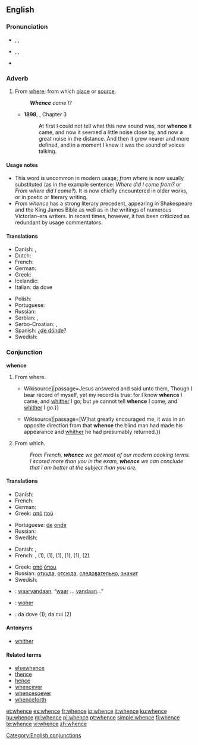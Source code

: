 ==English==

===Pronunciation===
* {{enPR|hwĕns}}, {{IPA|/ʍɛns/}}, {{SAMPA|/WEns/}}
* {{italbrac|in accents with the [[wine-whine merger]]}} {{enPR|wĕns}}, {{IPA|/wɛns/}}, {{SAMPA|/wEns/}}
* {{audio|en-us-whence.ogg|Audio (US)}}
*: {{rhymes|ɛns}}

===Adverb===
{{en-adv|-}}

# From [[where]]; from which [[place]] or [[source]].
#: '''''Whence''' came I?''
#* '''1898''', {{w|J. Meade Falkner}}, {{w|Moonfleet}} Chapter 3
#*: At first I could not tell what this new sound was, nor '''whence''' it came, and now it seemed a little noise close by, and now a great noise in the distance. And then it grew nearer and more defined, and in a moment I knew it was the sound of voices talking.

====Usage notes====
* This word is uncommon in modern usage; ''from where'' is now usually substituted (as in the example sentence: ''Where did I come from?'' or ''From where did I come?''). It is now chiefly encountered in older works, or in poetic or literary writing.
* ''From whence'' has a strong literary precedent, appearing in Shakespeare and the King James Bible as well as in the writings of numerous Victorian-era writers.  In recent times, however, it has been criticized as redundant by usage commentators.

====Translations====
{{trans-top|From where; from which place or source}}
* Danish: {{t-|da|hvorfra}},  {{t|da|hvoraf}}
* Dutch: {{t-|nl|waarvandaan}}
* French: {{t+|fr|d'où}}
* German: {{t+|de|woher}}
* Greek: {{t|el|αφού|tr=afoú}}
* Icelandic: {{t+|is|hvaðan}}
* Italian: da dove
{{trans-mid}}
* Polish: {{t+|pl|skąd}}
* Portuguese: {{t+|pt|donde}}
* Russian: {{t+|ru|откуда}}
* Serbian: {{t-|sr|otkuda}}, {{t-|sr|odakle}}
* Serbo-Croatian: {{t|sh|odakle|xs=Serbo-Croatian}},  {{t|sh|otkud|xs=Serbo-Croatian}}
* Spanish: ¿[[de dónde]]?
* Swedish: {{t|sv|varifrån}}
{{trans-bottom}}

===Conjunction===
'''whence'''

# From where.
#* {{quote-book|year=1611|title=King James Bible|section=John 8:14|url=[s:Bible (King James)/John{{!}}Wikisource]|passage=Jesus answered and said unto them, Though I bear record of myself, yet my record is true: for I know '''whence''' I came, and [[whither]] I go; but ye cannot tell '''whence''' I come, and [[whither]] I go.}}
#* {{quote-book|year=1883|author=Robert Louis Stevenson|title=Treasure Island|chapter=The Sea-chest|url=[s:Treasure Island/Chapter 4{{!}}Wikisource]|passage=[W]hat greatly encouraged me, it was in an opposite direction from that '''whence''' the blind man had made his appearance and [[whither]] he had presumably returned.}}
# {{context|literary|poetic}} From which.
#: ''From French, '''whence''' we get most of our modern cooking terms.''
#: ''I scored more than you in the exam, '''whence''' we can conclude that I am better at the subject than you are.''

====Translations====
{{trans-top|From where}}
* Danish: {{t-|da|hvorfra}}
* French: {{t+|fr|d'où}}
* German: {{t|de|woher}}
* Greek: [[από]] [[πού]]
{{trans-mid}}
* Portuguese: [[de]] [[onde]]
* Russian: {{t+|ru|откуда}}
* Swedish: {{t+|sv|varifrån}}
{{trans-bottom}}

{{trans-top|From which}}
* Danish: {{t-|da|hvorfra}},  {{t|da|hvoraf}}
* French: {{t+|fr|d'où}}, {{t+|fr|duquel|m|s}} (1), {{t+|fr|desquels|m|p}} (1), {{t+|fr|de laquelle|f|s}} (1), {{t+|fr|desquelles|f|p}} (1), {{t+|fr|dont}} (1), {{t-|fr|ce dont}} (2)
{{trans-mid}}
* Greek: [[από]] [[όπου]]
* Russian: [[откуда]], [[отсюда]], [[следовательно]], [[значит]]
* Swedish: {{t+|sv|varav}}
{{trans-bottom}}

{{checktrans-top}}
* {{ttbc|Dutch}}: [[waarvandaan]], “[[waar]] … [[vandaan]]…”
{{trans-mid}}
* {{ttbc|German}}: [[woher]]
* {{ttbc|Italian}}: da dove (1); da cui (2)
{{trans-bottom}}

====Antonyms====
* [[whither]]

====Related terms====
* [[elsewhence]]
* [[thence]]
* [[hence]]
* [[whencever]]
* [[whencesoever]]
* [[whenceforth]]

[[Category:English conjunctions]]

[[et:whence]]
[[es:whence]]
[[fr:whence]]
[[io:whence]]
[[it:whence]]
[[ku:whence]]
[[hu:whence]]
[[ml:whence]]
[[pl:whence]]
[[pt:whence]]
[[simple:whence]]
[[fi:whence]]
[[te:whence]]
[[vi:whence]]
[[zh:whence]]